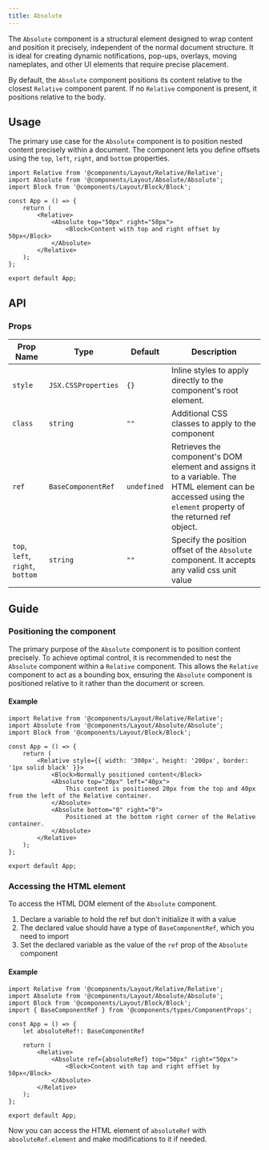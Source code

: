 ---
title: Absolute
---

The `Absolute` component is a structural element designed to wrap content and position it precisely, independent of the normal document structure. It is ideal for creating dynamic notifications, pop-ups, overlays, moving nameplates, and other UI elements that require precise placement.

By default, the `Absolute` component positions its content relative to the closest `Relative` component parent. If no `Relative` component is present, it positions relative to the body.

## Usage 

The primary use case for the `Absolute` component is to position nested content precisely within a document. The component lets you define offsets using the `top`, `left`, `right`, and `bottom` properties.

```tsx
import Relative from '@components/Layout/Relative/Relative';
import Absolute from '@components/Layout/Absolute/Absolute';
import Block from '@components/Layout/Block/Block';

const App = () => {
    return (
        <Relative>
            <Absolute top="50px" right="50px">
                <Block>Content with top and right offset by 50px</Block>
            </Absolute>
        </Relative>
    );
};

export default App;
```

## API

### Props
|Prop Name |Type |Default | Description |
|---|---|---|---|
| `style` | `JSX.CSSProperties` | `{}` | Inline styles to apply directly to the component's root element. |
| `class` | `string` | `""` | Additional CSS classes to apply to the component |
| `ref` | `BaseComponentRef` | `undefined` | Retrieves the component's DOM element and assigns it to a variable. The HTML element can be accessed using the `element` property of the returned ref object. |
| `top`, `left`, `right`, `bottom` | `string` | `""` | Specify the position offset of the `Absolute` component. It accepts any valid css unit value |

## Guide

### Positioning the component

The primary purpose of the `Absolute` component is to position content precisely. To achieve optimal control, it is recommended to nest the `Absolute` component within a `Relative` component. This allows the `Relative` component to act as a bounding box, ensuring the `Absolute` component is positioned relative to it rather than the document or screen.

#### Example

```tsx
import Relative from '@components/Layout/Relative/Relative';
import Absolute from '@components/Layout/Absolute/Absolute';
import Block from '@components/Layout/Block/Block';

const App = () => {
    return (
        <Relative style={{ width: '300px', height: '200px', border: '1px solid black' }}>
            <Block>Normally positioned content</Block>
            <Absolute top="20px" left="40px">
                This content is positioned 20px from the top and 40px from the left of the Relative container.
            </Absolute>
            <Absolute bottom="0" right="0">
                Positioned at the bottom right corner of the Relative container.
            </Absolute>
        </Relative>
    );
};

export default App;
```

### Accessing the HTML element

To access the HTML DOM element of the `Absolute` component.

1. Declare a variable to hold the ref but don't initialize it with a value
2. The declared value should have a type of `BaseComponentRef`, which you need to import
3. Set the declared variable as the value of the `ref` prop of the `Absolute` component

#### Example

```tsx
import Relative from '@components/Layout/Relative/Relative';
import Absolute from '@components/Layout/Absolute/Absolute';
import Block from '@components/Layout/Block/Block';
import { BaseComponentRef } from '@components/types/ComponentProps';

const App = () => {
    let absoluteRef!: BaseComponentRef

    return (
        <Relative>
            <Absolute ref={absoluteRef} top="50px" right="50px">
                <Block>Content with top and right offset by 50px</Block>
            </Absolute>
        </Relative>
    );
};

export default App;
```

Now you can access the HTML element of `absoluteRef` with `absoluteRef.element` and make modifications to it if needed. 